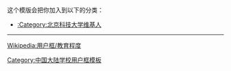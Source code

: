 {{Userbox
  |border-c = #AAAA00
  |border-s = 1
  |id-c     = #fff
  |id-s     = 10
  |id-fc    = #000
  |info-c   = #EFEFEF
  |info-s   = 10
  |info-fc  = #000
  |id       = 北科大
  |info     = 这个用户是<span class="org">'''[[北京科技大学]]'''</span>的校友、学生或老师。
}}[[Category:北京科技大学维基人|{{PAGENAME}}]]
<noinclude>
<div style="clear:both">
这个模版会把你加入到以下的分类：
*[[:Category:北京科技大学维基人]]
----
[[Wikipedia:用户框/教育程度]]</div>
{{UF-hcard-part}}
[[Category:中国大陆学校用户框模板]]
</noinclude>